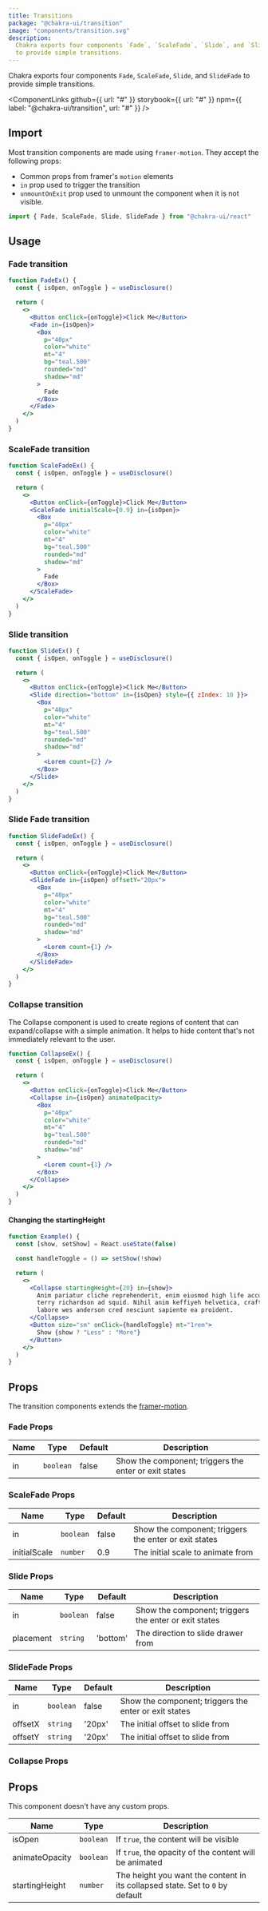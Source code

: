 ```yaml
---
title: Transitions
package: "@chakra-ui/transition"
image: "components/transition.svg"
description:
  Chakra exports four components `Fade`, `ScaleFade`, `Slide`, and `SlideFade`
  to provide simple transitions.
---
```


Chakra exports four components `Fade`, `ScaleFade`, `Slide`, and `SlideFade` to
provide simple transitions.

<ComponentLinks
  github={{ url: "#" }}
  storybook={{ url: "#" }}
  npm={{ label: "@chakra-ui/transition", url: "#" }}
/>

<carbon-ad></carbon-ad>

## Import

Most transition components are made using `framer-motion`. They accept the
following props:

- Common props from framer's `motion` elements
- `in` prop used to trigger the transition
- `unmountOnExit` prop used to unmount the component when it is not visible.

```js
import { Fade, ScaleFade, Slide, SlideFade } from "@chakra-ui/react"
```

## Usage

### Fade transition

```jsx
function FadeEx() {
  const { isOpen, onToggle } = useDisclosure()

  return (
    <>
      <Button onClick={onToggle}>Click Me</Button>
      <Fade in={isOpen}>
        <Box
          p="40px"
          color="white"
          mt="4"
          bg="teal.500"
          rounded="md"
          shadow="md"
        >
          Fade
        </Box>
      </Fade>
    </>
  )
}
```

### ScaleFade transition

```jsx
function ScaleFadeEx() {
  const { isOpen, onToggle } = useDisclosure()

  return (
    <>
      <Button onClick={onToggle}>Click Me</Button>
      <ScaleFade initialScale={0.9} in={isOpen}>
        <Box
          p="40px"
          color="white"
          mt="4"
          bg="teal.500"
          rounded="md"
          shadow="md"
        >
          Fade
        </Box>
      </ScaleFade>
    </>
  )
}
```

### Slide transition

```jsx
function SlideEx() {
  const { isOpen, onToggle } = useDisclosure()

  return (
    <>
      <Button onClick={onToggle}>Click Me</Button>
      <Slide direction="bottom" in={isOpen} style={{ zIndex: 10 }}>
        <Box
          p="40px"
          color="white"
          mt="4"
          bg="teal.500"
          rounded="md"
          shadow="md"
        >
          <Lorem count={2} />
        </Box>
      </Slide>
    </>
  )
}
```

### Slide Fade transition

```jsx
function SlideFadeEx() {
  const { isOpen, onToggle } = useDisclosure()

  return (
    <>
      <Button onClick={onToggle}>Click Me</Button>
      <SlideFade in={isOpen} offsetY="20px">
        <Box
          p="40px"
          color="white"
          mt="4"
          bg="teal.500"
          rounded="md"
          shadow="md"
        >
          <Lorem count={1} />
        </Box>
      </SlideFade>
    </>
  )
}
```

### Collapse transition

The Collapse component is used to create regions of content that can
expand/collapse with a simple animation. It helps to hide content that's not
immediately relevant to the user.

```jsx
function CollapseEx() {
  const { isOpen, onToggle } = useDisclosure()

  return (
    <>
      <Button onClick={onToggle}>Click Me</Button>
      <Collapse in={isOpen} animateOpacity>
        <Box
          p="40px"
          color="white"
          mt="4"
          bg="teal.500"
          rounded="md"
          shadow="md"
        >
          <Lorem count={1} />
        </Box>
      </Collapse>
    </>
  )
}
```

#### Changing the startingHeight

```jsx
function Example() {
  const [show, setShow] = React.useState(false)

  const handleToggle = () => setShow(!show)

  return (
    <>
      <Collapse startingHeight={20} in={show}>
        Anim pariatur cliche reprehenderit, enim eiusmod high life accusamus
        terry richardson ad squid. Nihil anim keffiyeh helvetica, craft beer
        labore wes anderson cred nesciunt sapiente ea proident.
      </Collapse>
      <Button size="sm" onClick={handleToggle} mt="1rem">
        Show {show ? "Less" : "More"}
      </Button>
    </>
  )
}
```

## Props

The transition components extends the
[framer-motion](https://www.framer.com/api/motion/component/).

### Fade Props

| Name | Type      | Default | Description                                           |
| ---- | --------- | ------- | ----------------------------------------------------- |
| in   | `boolean` | false   | Show the component; triggers the enter or exit states |

### ScaleFade Props

| Name         | Type      | Default | Description                                           |
| ------------ | --------- | ------- | ----------------------------------------------------- |
| in           | `boolean` | false   | Show the component; triggers the enter or exit states |
| initialScale | `number`  | 0.9     | The initial scale to animate from                     |

### Slide Props

| Name      | Type      | Default  | Description                                           |
| --------- | --------- | -------- | ----------------------------------------------------- |
| in        | `boolean` | false    | Show the component; triggers the enter or exit states |
| placement | `string`  | 'bottom' | The direction to slide drawer from                    |

### SlideFade Props

| Name    | Type      | Default | Description                                           |
| ------- | --------- | ------- | ----------------------------------------------------- |
| in      | `boolean` | false   | Show the component; triggers the enter or exit states |
| offsetX | `string`  | '20px'  | The initial offset to slide from                      |
| offsetY | `string`  | '20px'  | The initial offset to slide from                      |

### Collapse Props

## Props

This component doesn't have any custom props.

| Name           | Type      | Description                                                                   |
| -------------- | --------- | ----------------------------------------------------------------------------- |
| isOpen         | `boolean` | If `true`, the content will be visible                                        |
| animateOpacity | `boolean` | If `true`, the opacity of the content will be animated                        |
| startingHeight | `number`  | The height you want the content in its collapsed state. Set to `0` by default |
